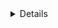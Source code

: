 <Details opened={true} 
  scopeOnly={true}
  scope={["cloud"]}
>
  
Teleport Cloud requires authenticating with a role that can create and impersonate
the `access-plugin` role and user. Log in with `tsh` with a user that has this role
or has a role with these `allow` rules.

```
kind: role
version: v4
metadata:
  name: plugin-admin
spec:
  allow:
    impersonate:
      roles:
      - access-plugin
      users:
      - access-plugin
    rules:
      - resources: ['roles']
        verbs: ['create','update','read','list','delete']
      - resources: ['user']
        verbs: ['create','update','read','list','delete']

```

Learn more about impersonation in [Impersonating Teleport Users](../../access-controls/guides/impersonation.mdx).

</Details>